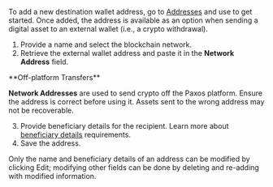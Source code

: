 
To add a new destination wallet address, go to [Addresses](https://dashboard.paxos.com/dashboard/addresses) and use <ButtonAdd label="⊕︎ Address" /> to get started.
Once added, the address is available as an option when sending a digital asset to an external wallet (i.e., a crypto withdrawal).

<Permissions value="add or delete crypto addresses" />

1. Provide a name and select the blockchain network.
2. Retrieve the external wallet address and paste it in the **Network Address** field.
    
<Warning>
**Off-platform Transfers**

**Network Addresses** are used to send crypto off the Paxos platform.
Ensure the address is correct before using it.
Assets sent to the wrong address may not be recoverable.
</Warning>
    
3. Provide beneficiary details for the recipient. Learn more about [beneficiary details](/dashboard/travel-rule) requirements.
4. Save the address.

Only the name and beneficiary details of an address can be modified by clicking Edit; modifying other fields can be done by deleting and re-adding with modified information.
